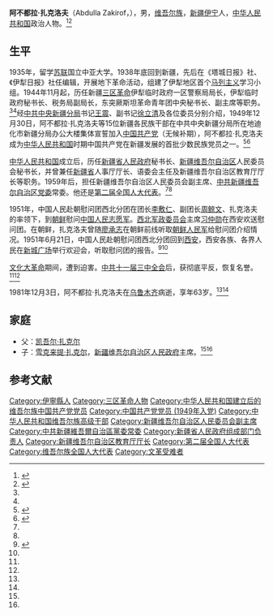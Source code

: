 '''阿不都拉·扎克洛夫'''（Abdulla Zakirof，{{bd|1918年|2月27日|1981年|12月3日}}），男，[[维吾尔族|维吾尔族]]，[[新疆|新疆]][[伊宁|伊宁]]人，[[中华人民共和国|中华人民共和国]]政治人物。<ref name=gczw>{{Cite web |url=http://www.guancha.cn/local/2015_03_11_311816.shtml |title=新疆主席雪克来提·扎克尔回应红色身份：哪个不是在红旗下成长|work=观察者网|date=2015-03-11 |accessdate=2015-03-11 |archive-date=2015-03-13 |archive-url=https://web.archive.org/web/20150313163016/http://www.guancha.cn/local/2015_03_11_311816.shtml |dead-url=no }}</ref><ref name=dgw>{{Cite web |url=http://news.takungpao.com/mainland/focus/2015-01/2877351.html |title=“红色黑马”雪克来提|work=大公网|date=2015-01-04 |accessdate=2015-03-11 |archive-date=2015-01-06 |archive-url=https://web.archive.org/web/20150106201635/http://news.takungpao.com/mainland/focus/2015-01/2877351.html |dead-url=no }}</ref>

== 生平 ==
1935年，留学[[苏联|苏联]]国立中亚大学。1938年底回到新疆，先后在《塔城日报》社、《伊犁日报》社任编辑，开展地下革命活动，组建了伊犁地区首个[[马列主义|马列主义]]学习小组。1944年11月起，历任新疆[[三区革命|三区革命]]伊犁临时政府一区警察局局长，伊犁临时政府秘书长、税务局副局长，东突厥斯坦革命青年团中央秘书长、副主席等职务。<ref name=gczw/><ref name=dgw/>经[[中共中央新疆分局|中共中央新疆分局]]书记[[王震|王震]]、副书记[[徐立清|徐立清]]及各位委员分别介绍，1949年12月30日，阿不都拉·扎克洛夫等15位新疆各民族干部在中共中央新疆分局所在地迪化市新疆分局办公大楼集体宣誓加入[[中国共产党|中国共产党]]（无候补期），阿不都拉·扎克洛夫成为[[中华人民共和国|中华人民共和国]]时期中国共产党在新疆发展的首批少数民族党员之一。<ref>{{Cite web |url=http://www.hybsl.cn/zt/smnhy/ssssss1/2014-03-28/45521.html |title=张治中先生谈新疆|work=胡耀邦史料信息网|author=胡德平|date=2014-03-28 |accessdate=2015-03-11 |archive-date=2015-09-24 |archive-url=https://web.archive.org/web/20150924032029/http://www.hybsl.cn/zt/smnhy/ssssss1/2014-03-28/45521.html |dead-url=no }}</ref><ref name=tsw>{{Cite web|title=人民公仆 行为典范|url=http://news.ts.cn/content/2014-01/10/content_9182217.htm|accessdate=|work=天山网|archiveurl=https://web.archive.org/web/20160304095223/http://news.ts.cn/content/2014-01/10/content_9182217.htm|archivedate=2014-01-10}}</ref>

[[中华人民共和国|中华人民共和国]]成立后，历任[[新疆省人民政府|新疆省人民政府]]秘书长、[[新疆维吾尔自治区|新疆维吾尔自治区]]人民委员会秘书长，并曾兼任[[新疆省_(中华人民共和国)|新疆省]]人事厅厅长、语委会主任及新疆维吾尔自治区教育厅厅长等职务。1959年后，担任新疆维吾尔自治区人民委员会副主席、[[中共新疆维吾尔自治区党委|中共新疆维吾尔自治区党委]]常委。他还是[[第二届全国人大代表|第二届全国人大代表]]。<ref name=gczw/><ref name=dgw/>

1951年，中国人民赴朝慰问团西北分团在团长[[李敷仁|李敷仁]]、副团长[[周鲸文|周鲸文]]、扎克洛夫的率领下，到[[朝鲜|朝鲜]]慰问[[中国人民志愿军|中国人民志愿军]]。[[西北军政委员会|西北军政委员会]]主席[[习仲勋|习仲勋]]在西安欢送慰问团。在朝鲜，扎克洛夫曾随[[廖承志|廖承志]]在朝鲜前线听取[[朝鲜人民军|朝鲜人民军]]给慰问团介绍情况。1951年6月21日，中国人民赴朝慰问团西北分团回到[[西安|西安]]，西安各族、各界人民在[[新城广场|新城广场]]举行欢迎会，听取慰问团的报告。<ref>{{Cite web |url=http://www.sxsdq.cn/dqzlk/sxsz/dsj/200901/t20090105_3431.htm |title=中华人民共和国|work=陕西省地情网|date=2009-01-05 |accessdate=2015-03-11 |archive-date=2015-04-02 |archive-url=https://web.archive.org/web/20150402101252/http://www.sxsdq.cn/dqzlk/sxsz/dsj/200901/t20090105_3431.htm |dead-url=yes }}</ref><ref name=dgw/>

[[文化大革命|文化大革命]]期间，遭到迫害。[[中共十一届三中全会|中共十一届三中全会]]后，获彻底平反，恢复名誉。<ref name=gczw/><ref name=dgw/>

1981年12月3日，阿不都拉·扎克洛夫在[[乌鲁木齐|乌鲁木齐]]病逝，享年63岁。<ref name=gczw/><ref name=dgw/>

== 家庭 ==
* 父：[[凯吾尔·扎克尔|凯吾尔·扎克尔]]
* 子：[[雪克来提·扎克尔|雪克来提·扎克尔]]，[[新疆维吾尔自治区人民政府|新疆维吾尔自治区人民政府]]主席。<ref name=gczw/><ref name=dgw/>

== 参考文献 ==
{{reflist|2}}

{{Authority control}}
{{DEFAULTSORT:}}
[[Category:伊寧縣人|Category:伊寧縣人]]
[[Category:三区革命人物|Category:三区革命人物]]
[[Category:中华人民共和国建立后的维吾尔族中国共产党党员|Category:中华人民共和国建立后的维吾尔族中国共产党党员]]
[[Category:中国共产党党员_(1949年入党)|Category:中国共产党党员 (1949年入党)]]
[[Category:中华人民共和国维吾尔族高级干部|Category:中华人民共和国维吾尔族高级干部]]
[[Category:新疆维吾尔自治区人民委员会副主席|Category:新疆维吾尔自治区人民委员会副主席]]
[[Category:中共新疆維吾爾自治區黨委常委|Category:中共新疆維吾爾自治區黨委常委]]
[[Category:新疆省人民政府组成部门负责人|Category:新疆省人民政府组成部门负责人]]
[[Category:新疆维吾尔自治区教育厅厅长|Category:新疆维吾尔自治区教育厅厅长]]
[[Category:第二届全国人大代表|Category:第二届全国人大代表]]
[[Category:维吾尔族全国人大代表|Category:维吾尔族全国人大代表]]
[[Category:文革受难者|Category:文革受难者]]